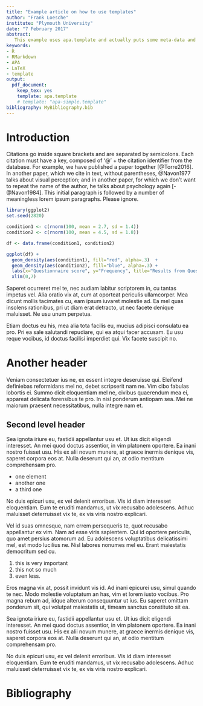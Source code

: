 ```yaml
---
title: "Example article on how to use templates"
author: "Frank Loesche"
institute: "Plymouth University"
date: "7 February 2017"
abstract:
   This example uses apa.template and actually puts some meta-data and variables from the markdown file into the template. The same template can therefore be used across different publications, but the template is slightly more difficult to generate. Have a look at apa-simple.template for a much simpler example.
keywords: 
- R
- RMarkdown
- APA
- LaTeX
- template
output:
  pdf_document:
    keep_tex: yes
    template: apa.template
    # template: "apa-simple.template"
bibliography: MyBibliography.bib
---
```


# Introduction
 
Citations go inside square brackets and are separated by semicolons. Each citation must have a key, composed of ‘@’ + the citation identifier from the database. For example, we have published a paper together [@Torre2016]. In another paper, which we cite in text, without parentheses, @Navon1977 talks about visual perception; and in another paper, for which we don't want to repeat the name of the author, he talks about psychology again [-@Navon1984]. This initial paragraph is followed by a number of meaningless lorem ipsum paragraphs. Please ignore.


```r
library(ggplot2)
set.seed(2820)

condition1 <- c(rnorm(100, mean = 2.7, sd = 1.4))
condition2 <- c(rnorm(100, mean = 4.5, sd = 1.8))

df <- data.frame(condition1, condition2)

ggplot(df) + 
  geom_density(aes(condition1), fill="red", alpha=.3)  + 
  geom_density(aes(condition2), fill="blue", alpha=.3) +
  labs(x="Questionnaire score", y="Frequency", title="Results from Questionnaire A") +
  xlim(0,7)
```

Saperet ocurreret mel te, nec audiam labitur scriptorem in, cu tantas impetus vel. Alia oratio vix at, cum at oporteat periculis ullamcorper. Mea dicunt mollis tacimates cu, eam ipsum iuvaret molestie ad. Ea mel quas insolens rationibus, pri ut diam erat detracto, ut nec facete denique maluisset. Ne usu unum perpetua.


Etiam doctus eu his, mea alia tota facilis eu, mucius adipisci consulatu ea pro. Pri ea sale salutandi repudiare, qui ea atqui facer accusam. Eu usu reque vocibus, id doctus facilisi imperdiet qui. Vix facete suscipit no.

# Another header

Veniam consectetuer ius ne, ex essent integre deseruisse qui. Eleifend definiebas reformidans mel no, debet scripserit nam ne. Vim cibo fabulas lobortis ei. Summo dicit eloquentiam mel ne, civibus quaerendum mea ei, appareat delicata forensibus te pro. In nisl ponderum antiopam sea. Mei ne maiorum praesent necessitatibus, nulla integre nam et.

## Second level header

Sea ignota iriure eu, fastidii appellantur usu et. Ut ius dicit eligendi interesset. An mei quod doctus assentior, in vim platonem oportere. Ea inani nostro fuisset usu. His ex alii novum munere, at graece inermis denique vis, saperet corpora eos at. Nulla deserunt qui an, at odio mentitum comprehensam pro.

- one element
- another one
- a third one

No duis epicuri usu, ex vel delenit erroribus. Vis id diam interesset eloquentiam. Eum te eruditi mandamus, ut vix recusabo adolescens. Adhuc maluisset deterruisset vix te, ex vis viris nostro explicari.


Vel id suas omnesque, nam errem persequeris te, quot recusabo appellantur ex vim. Nam ad esse viris sapientem. Qui id oportere periculis, quo amet persius atomorum ad. Eu adolescens voluptatibus delicatissimi mel, est modo lucilius ne. Nisl labores nonumes mel eu. Erant maiestatis democritum sed cu.

1. this is very important
2. this not so much
3. even less.

Eros magna vix at, possit invidunt vis id. Ad inani epicurei usu, simul quando te nec. Modo molestie voluptatum an has, vim et lorem iusto vocibus. Pro magna rebum ad, idque alterum consequuntur ut ius. Eu saperet omittam ponderum sit, qui volutpat maiestatis ut, timeam sanctus constituto sit ea.



Sea ignota iriure eu, fastidii appellantur usu et. Ut ius dicit eligendi interesset. An mei quod doctus assentior, in vim platonem oportere. Ea inani nostro fuisset usu. His ex alii novum munere, at graece inermis denique vis, saperet corpora eos at. Nulla deserunt qui an, at odio mentitum comprehensam pro.

No duis epicuri usu, ex vel delenit erroribus. Vis id diam interesset eloquentiam. Eum te eruditi mandamus, ut vix recusabo adolescens. Adhuc maluisset deterruisset vix te, ex vis viris nostro explicari.

# Bibliography {-}

